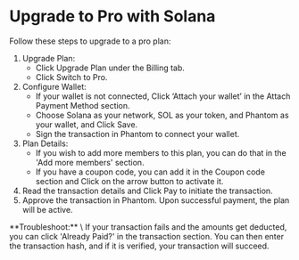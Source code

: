 
# Upgrade to Pro with Solana

Follow these steps to upgrade to a pro plan:

1. Upgrade Plan:
   - Click Upgrade Plan under the Billing tab.
   - Click Switch to Pro.
2. Configure Wallet:
   - If your wallet is not connected, Click ‘Attach your wallet’ in the Attach Payment Method section.
   - Choose Solana as your network, SOL as your token, and Phantom as your wallet, and Click Save.
   - Sign the transaction in Phantom to connect your wallet.
3. Plan Details:
   - If you wish to add more members to this plan, you can do that in the 'Add more members' section.
   - If you have a coupon code, you can add it in the Coupon code section and Click on the arrow button to activate it.
4. Read the transaction details and Click Pay to initiate the transaction.
5. Approve the transaction in Phantom. Upon successful payment, the plan will be active.

<Callout>
  **Troubleshoot:** \ If your transaction fails and the amounts get deducted,
  you can click 'Already Paid?' in the transaction section. You can then enter
  the transaction hash, and if it is verified, your transaction will succeed.
</Callout>

<Navigation name="Upgrade to Pro with Solana" />
